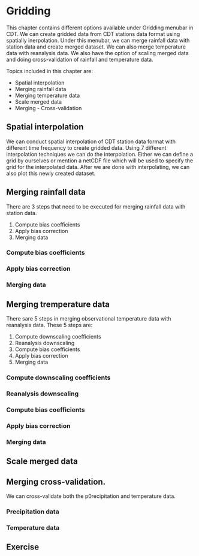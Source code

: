# Gridding

This chapter contains different options available under Gridding menubar in CDT. We can create gridded data from CDT stations data format using spatially inerpolation. Under this menubar, we can merge rainfall data with station data and create merged dataset. We can also merge temperature data with reanalysis data. We also have the option of scaling merged data and doing cross-validation of rainfall and temperature data.

Topics included in this chapter are:

* Spatial interpolation
* Merging rainfall data
* Merging temperature data
* Scale merged data
* Merging - Cross-validation

## Spatial interpolation
We can conduct spatial interpolation of CDT station data format with different time frequency to create gridded data. Using 7 different interpolation techniques we can do the interpolation. Either we can define a grid by ourselves  or mention a netCDF file which will be used to specify the grid for the interpolated data. After we are done with interpolating, we can also plot this newly created dataset.


## Merging rainfall data
There are 3 steps that need to be executed for merging rainfall data with station data.

1. Compute bias coefficients
2. Apply bias correction
3. Merging data

### Compute bias coefficients

### Apply bias correction

### Merging data

## Merging tremperature data
There sare 5 steps in merging observational temperature data with reanalysis data. These 5 steps are:

1. Compute downscaling coefficients
2. Reanalysis downscaling
3. Compute bias coefficients
4. Apply bias correction
5. Merging data

### Compute downscaling coefficients

### Reanalysis downscaling

### Compute bias coefficients

### Apply bias correction

### Merging data

## Scale merged data

## Merging cross-validation.
We can cross-validate both the p0recipitation and temperature data.

### Precipitation data

### Temperature data

## Exercise